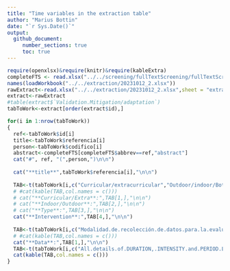 ```yaml
---
title: "Time variables in the extraction table"
author: "Marius Bottin"
date: "`r Sys.Date()`"
output: 
  github_document:
     number_sections: true
     toc: true
---
```


```r
require(openxlsx)&require(knitr)&require(kableExtra)
completeFTS <- read.xlsx("../../screening/fullTextScreening/fullTextScreening.xlsx")
names(loadWorkbook("../../extraction/20231012_2.xlsx"))
rawExtract<-read.xlsx("../../extraction/20231012_2.xlsx",sheet = "extraction ",startRow = 2)
extract<-rawExtract
#table(extract$`Validation.Mitigation/adaptation`)
tabToWork<-extract[order(extract$id),]
```

```r
for(i in 1:nrow(tabToWork))
{
  ref<-tabToWork$id[i]
  title<-tabToWork$referencia[i]
  person<-tabToWork$codifico[i]
  abstract<-completeFTS[completeFTS$abbrev==ref,"abstract"]
  cat("#", ref, "(",person,")\n\n")
  
  cat("**title**",tabToWork$referencia[i],"\n\n")
  
  TAB<-t(tabToWork[i,c("Curricular/extracurricular","Outdoor/indoor/Both","Type.of.intervention","Descripcion.de.intervención")])
  # #cat(kable(TAB,col.names = c()))
  # cat("**Curricular/Extra**:",TAB[1,],"\n\n")
  # cat("**Indoor/Outdoor**:",TAB[2,],"\n\n")
  # cat("**Type**:",TAB[3,],"\n\n")
  cat("**Intervention**:",TAB[4,],"\n\n")
  
  TAB<-t(tabToWork[i,c("Modalidad.de.recolección.de.datos.para.la.evaluación.del.efecto","Analysis.technique","Resultados.obtenidos.por.cada.outcome","Which.aspect.has.improved.or.not?")])
  # #cat(kable(TAB,col.names = c()))
  cat("**Data**:",TAB[1,],"\n\n")
  TAB<-t(tabToWork[i,c("All.details.of.DURATION,.INTENSITY.and.PERIOD.LENGTH","Total.duration.of.the.intervention","Period.length", "Number.of.sessions", "tiempo.transcurrido.entre.la.intervencion.y.prueba","tiempo.transcurrido.entre.la.medicion.post.(ultima).y.sostenibilidad","Horizon.of.change")])
  cat(kable(TAB,col.names = c()))
}
```

